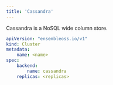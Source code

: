 ```yaml
---
title: 'Cassandra'
---
```


Cassandra is a NoSQL wide column store.

```yaml
apiVersion: "ensembleoss.io/v1"
kind: Cluster
metadata:
    name: <name>
spec:
    backend:
        name: cassandra
    replicas: <replicas>
```
